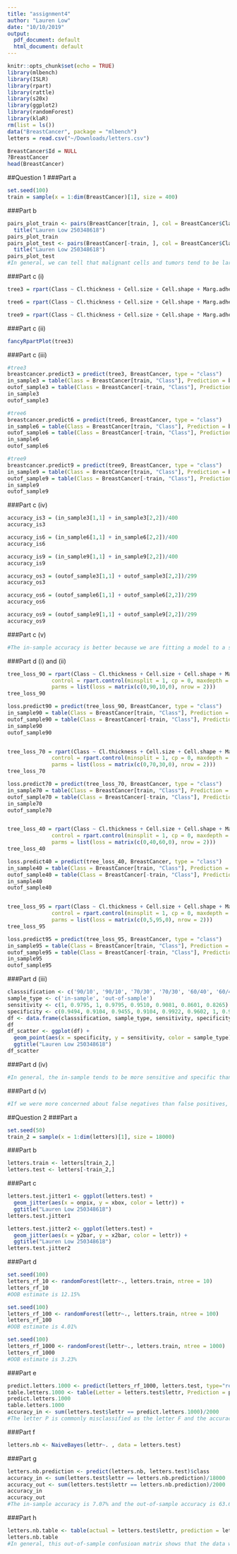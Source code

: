 ```yaml
---
title: "assignment4"
author: "Lauren Low"
date: "10/10/2019"
output:
  pdf_document: default
  html_document: default
---
```


```r
knitr::opts_chunk$set(echo = TRUE)
library(mlbench)
library(ISLR)
library(rpart)
library(rattle)
library(s20x)
library(ggplot2)
library(randomForest)
library(klaR)
rm(list = ls())
data("BreastCancer", package = "mlbench")
letters = read.csv("~/Downloads/letters.csv")
```

```r
BreastCancer$Id = NULL
?BreastCancer
head(BreastCancer)
```

##Question 1
###Part a
```r
set.seed(100)
train = sample(x = 1:dim(BreastCancer)[1], size = 400) 
```

###Part b
```r
pairs_plot_train <- pairs(BreastCancer[train, ], col = BreastCancer$Class, lower.panel = NULL, cex.labels = 2) +
  title("Lauren Low 250348618")
pairs_plot_train
pairs_plot_test <- pairs(BreastCancer[-train, ], col = BreastCancer$Class, lower.panel = NULL, cex.labels = 2) +
  title("Lauren Low 250348618")
pairs_plot_test
#In general, we can tell that malignant cells and tumors tend to be larger whereas benign tend to be smaller.
```

###Part c (i)
```r
tree3 = rpart(Class ~ Cl.thickness + Cell.size + Cell.shape + Marg.adhesion + Epith.c.size + Bare.nuclei + Bl.cromatin + Normal.nucleoli + Mitoses, data = BreastCancer, subset = train, method = "class", control = rpart.control(minsplit = 1, cp = 0, maxdepth = 3))

tree6 = rpart(Class ~ Cl.thickness + Cell.size + Cell.shape + Marg.adhesion + Epith.c.size + Bare.nuclei + Bl.cromatin + Normal.nucleoli + Mitoses, data = BreastCancer, subset = train, method = "class", control = rpart.control(minsplit = 1, cp = 0, maxdepth = 6))

tree9 = rpart(Class ~ Cl.thickness + Cell.size + Cell.shape + Marg.adhesion + Epith.c.size + Bare.nuclei + Bl.cromatin + Normal.nucleoli + Mitoses, data = BreastCancer, subset = train, method = "class", control = rpart.control(minsplit = 1, cp = 0, maxdepth = 9))
```

###Part c (ii)
```r
fancyRpartPlot(tree3)
```

###Part c (iii)
```r
#tree3
breastcancer.predict3 = predict(tree3, BreastCancer, type = "class")
in_sample3 = table(Class = BreastCancer[train, "Class"], Prediction = breastcancer.predict3[train])
outof_sample3 = table(Class = BreastCancer[-train, "Class"], Prediction = breastcancer.predict3[-train])
in_sample3
outof_sample3

#tree6
breastcancer.predict6 = predict(tree6, BreastCancer, type = "class")
in_sample6 = table(Class = BreastCancer[train, "Class"], Prediction = breastcancer.predict6[train])
outof_sample6 = table(Class = BreastCancer[-train, "Class"], Prediction = breastcancer.predict6[-train])
in_sample6
outof_sample6

#tree9
breastcancer.predict9 = predict(tree9, BreastCancer, type = "class")
in_sample9 = table(Class = BreastCancer[train, "Class"], Prediction = breastcancer.predict9[train])
outof_sample9 = table(Class = BreastCancer[-train, "Class"], Prediction = breastcancer.predict9[-train])
in_sample9
outof_sample9
```

###Part c (iv)
```r
accuracy_is3 = (in_sample3[1,1] + in_sample3[2,2])/400
accuracy_is3

accuracy_is6 = (in_sample6[1,1] + in_sample6[2,2])/400
accuracy_is6

accuracy_is9 = (in_sample9[1,1] + in_sample9[2,2])/400
accuracy_is9

accuracy_os3 = (outof_sample3[1,1] + outof_sample3[2,2])/299
accuracy_os3

accuracy_os6 = (outof_sample6[1,1] + outof_sample6[2,2])/299
accuracy_os6

accuracy_os9 = (outof_sample9[1,1] + outof_sample9[2,2])/299
accuracy_os9
```

###Part c (v)
```r
#The in-sample accuracy is better because we are fitting a model to a set of data then testing the model on the same data set that we fitted it to.  Whereas when we test the out-of-sample data, we are fitting a model to a similar data set, but not the data set that was used to create the model.  
```

###Part d (i) and (ii)
```r
tree_loss_90 = rpart(Class ~ Cl.thickness + Cell.size + Cell.shape + Marg.adhesion + Epith.c.size + Bare.nuclei + Bl.cromatin + Normal.nucleoli + Mitoses, data = BreastCancer, subset = train, method = "class", 
              control = rpart.control(minsplit = 1, cp = 0, maxdepth = 3), 
              parms = list(loss = matrix(c(0,90,10,0), nrow = 2)))
tree_loss_90

loss.predict90 = predict(tree_loss_90, BreastCancer, type = "class")
in_sample90 = table(Class = BreastCancer[train, "Class"], Prediction = loss.predict90[train])
outof_sample90 = table(Class = BreastCancer[-train, "Class"], Prediction = loss.predict90[-train])
in_sample90
outof_sample90


tree_loss_70 = rpart(Class ~ Cl.thickness + Cell.size + Cell.shape + Marg.adhesion + Epith.c.size + Bare.nuclei + Bl.cromatin + Normal.nucleoli + Mitoses, data = BreastCancer, subset = train, method = "class", 
              control = rpart.control(minsplit = 1, cp = 0, maxdepth = 3), 
              parms = list(loss = matrix(c(0,70,30,0), nrow = 2)))
tree_loss_70

loss.predict70 = predict(tree_loss_70, BreastCancer, type = "class")
in_sample70 = table(Class = BreastCancer[train, "Class"], Prediction = loss.predict70[train])
outof_sample70 = table(Class = BreastCancer[-train, "Class"], Prediction = loss.predict70[-train])
in_sample70
outof_sample70


tree_loss_40 = rpart(Class ~ Cl.thickness + Cell.size + Cell.shape + Marg.adhesion + Epith.c.size + Bare.nuclei + Bl.cromatin + Normal.nucleoli + Mitoses, data = BreastCancer, subset = train, method = "class", 
              control = rpart.control(minsplit = 1, cp = 0, maxdepth = 3), 
              parms = list(loss = matrix(c(0,40,60,0), nrow = 2)))
tree_loss_40

loss.predict40 = predict(tree_loss_40, BreastCancer, type = "class")
in_sample40 = table(Class = BreastCancer[train, "Class"], Prediction = loss.predict40[train])
outof_sample40 = table(Class = BreastCancer[-train, "Class"], Prediction = loss.predict40[-train])
in_sample40
outof_sample40


tree_loss_95 = rpart(Class ~ Cl.thickness + Cell.size + Cell.shape + Marg.adhesion + Epith.c.size + Bare.nuclei + Bl.cromatin + Normal.nucleoli + Mitoses, data = BreastCancer, subset = train, method = "class", 
              control = rpart.control(minsplit = 1, cp = 0, maxdepth = 3), 
              parms = list(loss = matrix(c(0,5,95,0), nrow = 2)))
tree_loss_95

loss.predict95 = predict(tree_loss_95, BreastCancer, type = "class")
in_sample95 = table(Class = BreastCancer[train, "Class"], Prediction = loss.predict95[train])
outof_sample95 = table(Class = BreastCancer[-train, "Class"], Prediction = loss.predict95[-train])
in_sample95
outof_sample95
```

###Part d (iii)
```r
classsification <- c('90/10', '90/10', '70/30', '70/30', '60/40', '60/40', '5/95', '5/95' )
sample_type <- c('in-sample', 'out-of-sample')
sensitivity <- c(1, 0.9795, 1, 0.9795, 0.9510, 0.9081, 0.8601, 0.8265)
specificity <- c(0.9494, 0.9104, 0.9455, 0.9104, 0.9922, 0.9602, 1, 0.9751)
df <- data.frame(classsification, sample_type, sensitivity, specificity)
df
df_scatter <- ggplot(df) +
  geom_point(aes(x = specificity, y = sensitivity, color = sample_type)) +
  ggtitle("Lauren Low 250348618") 
df_scatter
```

###Part d (iv)
```r
#In general, the in-sample tends to be more sensitive and specific thant the out-of-sample. And in general, the in-sample data has a higher accuracy but might not always be reflective of data sets that not have been fitted to the model.  On a separate note, two of the out-of-sample points overlap thus making it look like there are only three out-of-sample data points.  
```

###Part d (v)
```r
#If we were more concerned about false negatives than false positives, then in this context we would be more worried about someone being classified as benign when they have cancer than if they were to be classified as malignant of they didn't have cancer.  This also means that we are more concerned about having a high sensitivity than a high specificity because sensitivity describes the rate at which you correctly classify a malignant sample.  Based on the above scatter plot, you would probably want a classification that was similar to 90/10 or 70/30 for in-sample and one that was similar to 90/10 or 70/30 for out-of-sample.    
```

##Question 2
###Part a
```r
set.seed(50)
train_2 = sample(x = 1:dim(letters)[1], size = 18000) 
```

###Part b
```r
letters.train <- letters[train_2,]
letters.test <- letters[-train_2,]
```

###Part c
```r
letters.test.jitter1 <- ggplot(letters.test) +
  geom_jitter(aes(x = onpix, y = xbox, color = lettr)) +
  ggtitle("Lauren Low 250348618") 
letters.test.jitter1

letters.test.jitter2 <- ggplot(letters.test) +
  geom_jitter(aes(x = y2bar, y = x2bar, color = lettr)) +
  ggtitle("Lauren Low 250348618") 
letters.test.jitter2
```

###Part d 
```r
set.seed(100)
letters_rf_10 <- randomForest(lettr~., letters.train, ntree = 10)
letters_rf_10
#OOB estimate is 12.15%

set.seed(100)
letters_rf_100 <- randomForest(lettr~., letters.train, ntree = 100)
letters_rf_100
#OOB estimate is 4.01%

set.seed(100)
letters_rf_1000 <- randomForest(lettr~., letters.train, ntree = 1000)
letters_rf_1000
#OOB estimate is 3.23%
```

###Part e
```r
predict.letters.1000 <- predict(letters_rf_1000, letters.test, type="response")
table.letters.1000 <- table(Letter = letters.test$lettr, Prediction = predict.letters.1000)
predict.letters.1000
table.letters.1000
accuracy_in <- sum(letters.test$lettr == predict.letters.1000)/2000
#The letter P is commonly misclassified as the letter F and the accuracy of the classifier on the test set is 97.05%.  
```

###Part f
```r
letters.nb <- NaiveBayes(lettr~. , data = letters.test)
```

###Part g
```r
letters.nb.prediction <- predict(letters.nb, letters.test)$class
accuracy_in <- sum(letters.test$lettr == letters.nb.prediction)/18000
accuracy_out <- sum(letters.test$lettr == letters.nb.prediction)/2000
accuracy_in
accuracy_out
#The in-sample accuracy is 7.07% and the out-of-sample accuracy is 63.65%.
```

###Part h
```r
letters.nb.table <- table(actual = letters.test$lettr, prediction = letters.nb.prediction)
letters.nb.table
#In general, this out-of-sample confusioan matrix shows that the data was misclassified much more frequently than when using the random forest method.  We can see this because the values along the diagonal are lower in this matrix than in the matrix generated by the random forest method. 
```

